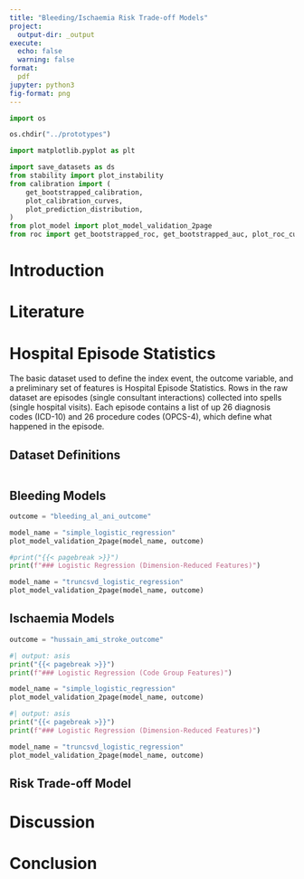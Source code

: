 ```yaml
---
title: "Bleeding/Ischaemia Risk Trade-off Models"
project:
  output-dir: _output
execute:
  echo: false
  warning: false
format:
  pdf
jupyter: python3
fig-format: png
---
```


```python
import os

os.chdir("../prototypes")

import matplotlib.pyplot as plt

import save_datasets as ds
from stability import plot_instability
from calibration import (
    get_bootstrapped_calibration,
    plot_calibration_curves,
    plot_prediction_distribution,
)
from plot_model import plot_model_validation_2page
from roc import get_bootstrapped_roc, get_bootstrapped_auc, plot_roc_curves

```

# Introduction

# Literature

# Hospital Episode Statistics

The basic dataset used to define the index event, the outcome variable, and a preliminary set of features is Hospital Episode Statistics. Rows in the raw dataset are episodes (single consultant interactions) collected into spells (single hospital visits). Each episode contains a list of up 26 diagnosis codes (ICD-10) and 26 procedure codes (OPCS-4), which define what happened in the episode.

## Dataset Definitions

```python

```



## Bleeding Models

```python
outcome = "bleeding_al_ani_outcome"
```

```python
model_name = "simple_logistic_regression"
plot_model_validation_2page(model_name, outcome)
```

```python
#print("{{< pagebreak >}}")
print(f"### Logistic Regression (Dimension-Reduced Features)")

model_name = "truncsvd_logistic_regression"
plot_model_validation_2page(model_name, outcome)
```

## Ischaemia Models

```python
outcome = "hussain_ami_stroke_outcome"
```

```python
#| output: asis
print("{{< pagebreak >}}")
print(f"### Logistic Regression (Code Group Features)")
```

```python
model_name = "simple_logistic_regression"
plot_model_validation_2page(model_name, outcome)
```

```python
#| output: asis
print("{{< pagebreak >}}")
print(f"### Logistic Regression (Dimension-Reduced Features)")
```

```python
model_name = "truncsvd_logistic_regression"
plot_model_validation_2page(model_name, outcome)
```

## Risk Trade-off Model

# Discussion

# Conclusion